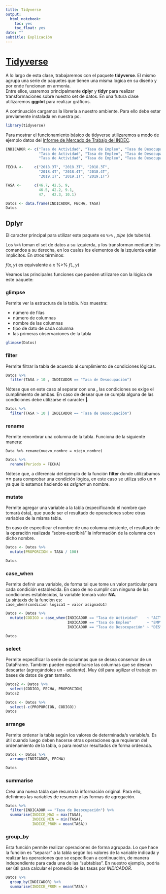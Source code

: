 ```yaml
---
title: Tidyverse
output:
  html_notebook:
    toc: yes
    toc_float: yes
date: ""
subtitle: Explicación
---
```


# [Tidyverse](https://www.tidyverse.org/)         

A lo largo de esta clase, trabajaremos con el paquete __tidyverse__. El mismo agrupa una serie de paquetes que tienen una misma lógica en su diseño y por ende funcionan en armonía.     
Entre ellos, usaremos principalmente __dplyr__ y __tidyr__ para realizar transformaciones sobre nuestro set de datos. En una futura clase utilizaremos __ggplot__ para realizar gráficos.   
      
A continuación cargamos la librería a nuestro ambiente. Para ello debe estar previamente instalada en nuestra pc.
```r
library(tidyverse)
```

Para mostrar el funcionamiento básico de tidyverse utilizaremos a modo de ejemplo datos del [Informe de Mercado de Trabajo del INDEC](https://www.indec.gob.ar/uploads/informesdeprensa/mercado_trabajo_eph_1trim19B489ACCDF9.pdf).    
```r
INDICADOR <- c("Tasa de Actividad", "Tasa de Empleo", "Tasa de Desocupación",
               "Tasa de Actividad", "Tasa de Empleo", "Tasa de Desocupación",
               "Tasa de Actividad", "Tasa de Empleo", "Tasa de Desocupación")

FECHA <-     c("2018.3T", "2018.3T", "2018.3T",
               "2018.4T", "2018.4T", "2018.4T",
               "2019.1T", "2019.1T", "2019.1T")

TASA <-      c(46.7, 42.5, 9,
               46.5, 42.2, 9.1, 
               47,   42.3, 10.1)

Datos <- data.frame(INDICADOR, FECHA, TASA)
Datos
```

## Dplyr

El caracter principal para utilizar este paquete es ```%>%``` , _pipe_ (de tubería).   

Los ```%>%``` toman el set de datos a su izquierda, y los transforman mediante los comandos a su derecha, en los cuales los elementos de la izquierda están implícitos. En otros términos:  

$f(x,y)$ es equivalente a $x$ %>% $f(.,y)$ 

Veamos las principales funciones que pueden utilizarse con la lógica de este paquete:

### glimpse

Permite ver la estructura de la tabla. Nos muestra: 

* número de filas
* número de columnas
* nombre de las columnas
* tipo de dato de cada columna
* las primeras observaciones de la tabla

```r
glimpse(Datos)
```

### filter

Permite filtrar la tabla de acuerdo al cumplimiento de condiciones lógicas.
 
```r
Datos %>% 
  filter(TASA > 10 , INDICADOR == "Tasa de Desocupación")
```

Nótese que en este caso al separar con una  __,__ las condiciones se exige el cumplimiento de ambas. En caso de desear que se cumpla alguna de las condiciones debe utilizarse el caracter __|__.

```r
Datos %>% 
  filter(TASA > 10 | INDICADOR == "Tasa de Desocupación")
```

### rename

Permite renombrar una columna de la tabla. Funciona de la siguiente manera:  
  
 ```Data %>% rename(nuevo_nombre = viejo_nombre)``` 

```r
Datos %>% 
  rename(Periodo = FECHA)
```

Nótese que, a diferencia del ejemplo de la función __filter__ donde utilizábamos __==__ para comprobar una condición lógica, en este caso se utiliza sólo un __=__ ya que lo estamos haciendo es _asignar_ un nombre.

### mutate

Permite agregar una variable a la tabla (especificando el nombre que tomará ésta), que puede ser el resultado de operaciones sobre otras variables de la misma tabla.       

En caso de especificar el nombre de una columna existente, el resultado de la operación realizada "sobre-escribirá" la información de la columna con dicho nombre.

```r
Datos <- Datos %>% 
  mutate(PROPORCION = TASA / 100)

Datos
```

### case_when

Permite definir una variable, de forma tal que tome un valor particular para cada condición establecida. En caso de no cumplir con ninguna de las condiciones establecidas, la variable tomará valor __NA__.   
La sintaxis de la función es:   
`case_when(condicion lógica1 ~ valor asignado1)`

```r
Datos <- Datos %>% 
  mutate(CODIGO = case_when(INDICADOR == "Tasa de Actividad"    ~ "ACT",
                            INDICADOR == "Tasa de Empleo"       ~ "EMP",
                            INDICADOR == "Tasa de Desocupación" ~ "DES"))

Datos
```

### select

Permite especificar la serie de columnas que se desea conservar de un DataFrame. También pueden especificarse las columnas que se desean descartar (agregándoles un _-_ adelante). Muy útil para agilizar el trabajo en bases de datos de gran tamaño.

```r
Datos2 <- Datos %>% 
  select(CODIGO, FECHA, PROPORCION)
Datos2

Datos <- Datos %>% 
  select(-c(PROPORCION, CODIGO))
Datos
```

### arrange

Permite ordenar la tabla según los valores de determinada/s variable/s. Es útil cuando luego deben hacerse otras operaciones que requieran del ordenamiento de la tabla, o para mostrar resultados de forma ordenada.

```r
Datos <- Datos %>% 
  arrange(INDICADOR, FECHA)

Datos
```

### summarise

Crea una nueva tabla que resuma la información original. Para ello, definimos las variables de resumen y las formas de agregación.

```r
Datos %>% 
  filter(INDICADOR == "Tasa de Desocupación") %>% 
  summarise(INDICE_MAX = max(TASA),
            INDICE_MIN = min(TASA),
            INDICE_PROM = mean(TASA))
```

### group_by

Esta función permite realizar operaciones de forma agrupada. Lo que hace la función es "separar" a la tabla según los valores de la variable indicada y realizar las operaciones que se especifican a continuación, de manera independiente para cada una de las "subtablas". En nuestro ejemplo, podría ser útil para calcular el promedio de las tasas por _INDICADOR_. 

```r
Datos %>% 
  group_by(INDICADOR) %>%
  summarise(INDICE_PROM = mean(TASA))
```








